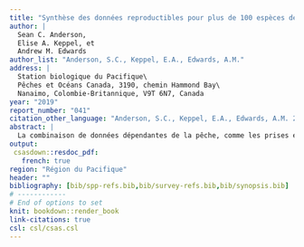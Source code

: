 ```yaml
---
title: "Synthèse des données reproductibles pour plus de 100 espèces de poissons de fond de la Colombie-Britannique"
author: |
  Sean C. Anderson,
  Elise A. Keppel, et
  Andrew M. Edwards
author_list: "Anderson, S.C., Keppel, E.A., Edwards, A.M."
address: |
  Station biologique du Pacifique\
  Pêches et Océans Canada, 3190, chemin Hammond Bay\
  Nanaimo, Colombie-Britannique, V9T 6N7, Canada
year: "2019"
report_number: "041"
citation_other_language: "Anderson, S.C., Keppel, E.A., Edwards, A.M. 2019. A reproducible data synopsis for over 100 species of British Columbia groundfish. DFO Can. Sci. Advis. Sec. Res. Doc. 2019/041. vii + 321 p."
abstract: |
  La combinaison de données dépendantes de la pêche, comme les prises et l’effort, et de données de relevés indépendants de la pêche, comme les indices de la biomasse et la composition selon l’âge, constitue la pierre angulaire de la plupart des évaluations des stocks de poissons. Dans le cas du poisson de fond de la Colombie-Britannique, de grandes quantités de données de ce genre sont recueillies chaque année, avec un niveau de présence des observateurs en mer de 100 %, une vérification à quai de 100 % des débarquements, et le déploiement de multiples relevés au chalut, au casier ainsi qu’à la ligne et à l’hameçon. Toutefois, il n’est pas possible d’effectuer des évaluations annuelles officielles des stocks pour la plupart des stocks et, par conséquent, une grande partie de ces données ne sont pas résumées pour refléter la nature de ces ensembles de données. Nous présentons ici un rapport reproductible pour donner un aperçu des tendances de la population et de la pêche, des tendances de croissance et de maturité, ainsi que de la disponibilité des données pour 113 espèces de poisson de fond de la Colombie-Britannique. La génération du rapport est entièrement automatisée---extraction des données des bases de données, ajustement des modèles, génération des visualisations et assemblage du document pour faciliter la publication rapide, la reproductibilité et la transparence. Ce rapport vise à 1) faciliter l’examen régulier, par les scientifiques et les gestionnaires du poisson de fond, des tendances des indices de relevé et de la composition des stocks; 2) produire des ensembles de données normalisés et des visualisations qui aideront les scientifiques chargés de l’évaluation à élaborer des modèles opérationnels et à choisir des procédures de gestion candidates dans le cadre d’une procédure de gestion planifiée; 3) améliorer la transparence des données entre le MPO, l’industrie de la pêche, les Premières Nations, les organisations non gouvernementales et le grand public.
output:
 csasdown::resdoc_pdf:
   french: true
region: "Région du Pacifique"
header: ""
bibliography: [bib/spp-refs.bib,bib/survey-refs.bib,bib/synopsis.bib]
# ------------
# End of options to set
knit: bookdown::render_book
link-citations: true
csl: csl/csas.csl
---
```

